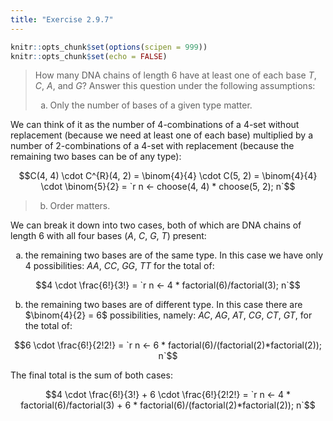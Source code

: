```yaml
---
title: "Exercise 2.9.7"
---
```


```r
knitr::opts_chunk$set(options(scipen = 999))
knitr::opts_chunk$set(echo = FALSE)
```

> How many DNA chains of length 6 have at least one of each base $T$, $C$, $A$, and $G$? Answer this question under the following assumptions:
>
> (a) Only the number of bases of a given type matter.

We can think of it as the number of 4-combinations of a 4-set without replacement (because we need at least one of each base) multiplied by a number of 2-combinations of a 4-set with replacement (because the remaining two bases can be of any type):

$$C(4, 4) \cdot C^{R}(4, 2) = \binom{4}{4} \cdot C(5, 2) = \binom{4}{4} \cdot \binom{5}{2} = `r n <- choose(4, 4) * choose(5, 2); n`$$

> (b) Order matters.

We can break it down into two cases, both of which are DNA chains of length 6 with all four bases ($A$, $C$, $G$, $T$) present:

a) the remaining two bases are of the same type. In this case we have only 4 possibilities: $AA$, $CC$, $GG$, $TT$ for the total of:

$$4 \cdot \frac{6!}{3!} = `r n <- 4 * factorial(6)/factorial(3); n`$$

b) the remaining two bases are of different type. In this case there are $\binom{4}{2} = 6$ possibilities, namely: $AC$, $AG$, $AT$, $CG$, $CT$, $GT$, for the total of:

$$6 \cdot \frac{6!}{2!2!} = `r n <- 6 * factorial(6)/(factorial(2)*factorial(2)); n`$$

The final total is the sum of both cases:

$$4 \cdot \frac{6!}{3!} + 6 \cdot \frac{6!}{2!2!} = `r n <- 4 * factorial(6)/factorial(3) + 6 * factorial(6)/(factorial(2)*factorial(2)); n`$$